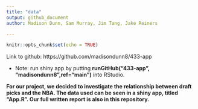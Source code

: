 ```yaml
---
title: "data"
output: github_document
author: Madison Dunn, Sam Murray, Jim Tang, Jake Reiners

---
```


```r
knitr::opts_chunk$set(echo = TRUE)
```


Link to github: https://github.com/madisondunn8/433-app

- Note: run shiny app by putting **runGitHub("433-app", "madisondunn8",ref="main")** into RStudio. 

**For our project, we decided to investigate the relationship between draft picks and the NBA. The data used can be seen in a shiny app, titled "App.R". Our full written report is also in this repository.**